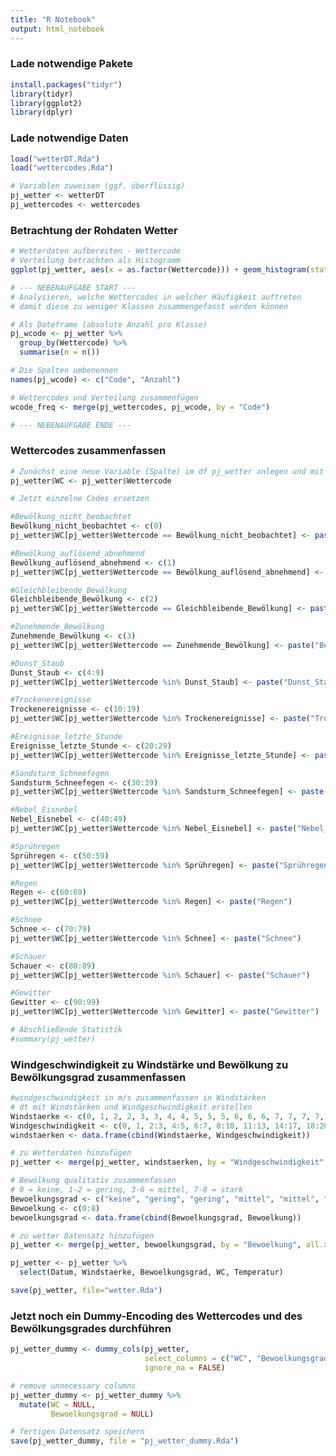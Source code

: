 ```yaml
---
title: "R Notebook"
output: html_notebook
---
```


### Lade notwendige Pakete

```r
install.packages("tidyr")
library(tidyr)
library(ggplot2)
library(dplyr)
```

### Lade notwendige Daten

```r
load("wetterDT.Rda")
load("wettercodes.Rda")

# Variablen zuweisen (ggf. überflüssig)
pj_wetter <- wetterDT
pj_wettercodes <- wettercodes
```

### Betrachtung der Rohdaten Wetter

```r
# Wetterdaten aufbereiten - Wettercode
# Verteilung betrachten als Histogramm
ggplot(pj_wetter, aes(x = as.factor(Wettercode))) + geom_histogram(stat = "count")

# --- NEBENAUFGABE START ---
# Analysieren, welche Wettercodes in welcher Häufigkeit auftreten
# damit diese zu weniger Klassen zusammengefasst werden können

# Als Dateframe (absolute Anzahl pro Klasse)
pj_wcode <- pj_wetter %>%
  group_by(Wettercode) %>%
  summarise(n = n()) 

# Die Spalten umbenennen
names(pj_wcode) <- c("Code", "Anzahl")

# Wettercodes und Verteilung zusammenfügen
wcode_freq <- merge(pj_wettercodes, pj_wcode, by = "Code")

# --- NEBENAUFGABE ENDE ---
```

### Wettercodes zusammenfassen

```r
# Zunächst eine neue Variable (Spalte) im df pj_wetter anlegen und mit dem bestehenden Code füllen
pj_wetter$WC <- pj_wetter$Wettercode

# Jetzt einzelne Codes ersetzen

#Bewölkung_nicht_beobachtet
Bewölkung_nicht_beobachtet <- c(0)
pj_wetter$WC[pj_wetter$Wettercode == Bewölkung_nicht_beobachtet] <- paste("Bewölkung_nicht_beobachtet")

#Bewölkung_auflösend_abnehmend
Bewölkung_auflösend_abnehmend <- c(1)
pj_wetter$WC[pj_wetter$Wettercode == Bewölkung_auflösend_abnehmend] <- paste("Bewölkung_abnehmend")

#Gleichbleibende_Bewölkung
Gleichbleibende_Bewölkung <- c(2)
pj_wetter$WC[pj_wetter$Wettercode == Gleichbleibende_Bewölkung] <- paste("Bewölkung_gleichbleibend")

#Zunehmende_Bewölkung
Zunehmende_Bewölkung <- c(3)
pj_wetter$WC[pj_wetter$Wettercode == Zunehmende_Bewölkung] <- paste("Bewölkung_zunehmend")

#Dunst_Staub
Dunst_Staub <- c(4:9)
pj_wetter$WC[pj_wetter$Wettercode %in% Dunst_Staub] <- paste("Dunst_Staub")

#Trockenereignisse
Trockenereignisse <- c(10:19)
pj_wetter$WC[pj_wetter$Wettercode %in% Trockenereignisse] <- paste("Trockenereignisse")

#Ereignisse_letzte_Stunde
Ereignisse_letzte_Stunde <- c(20:29)
pj_wetter$WC[pj_wetter$Wettercode %in% Ereignisse_letzte_Stunde] <- paste("Ereignisse_letzte_h")

#Sandsturm_Schneefegen
Sandsturm_Schneefegen <- c(30:39)
pj_wetter$WC[pj_wetter$Wettercode %in% Sandsturm_Schneefegen] <- paste("Sandsturm_Schneefegen")

#Nebel_Eisnebel
Nebel_Eisnebel <- c(40:49)
pj_wetter$WC[pj_wetter$Wettercode %in% Nebel_Eisnebel] <- paste("Nebel_Eisnebel")

#Sprühregen
Sprühregen <- c(50:59)
pj_wetter$WC[pj_wetter$Wettercode %in% Sprühregen] <- paste("Sprühregen")

#Regen
Regen <- c(60:69)
pj_wetter$WC[pj_wetter$Wettercode %in% Regen] <- paste("Regen")

#Schnee
Schnee <- c(70:79)
pj_wetter$WC[pj_wetter$Wettercode %in% Schnee] <- paste("Schnee")

#Schauer
Schauer <- c(80:89)
pj_wetter$WC[pj_wetter$Wettercode %in% Schauer] <- paste("Schauer")

#Gewitter                         
Gewitter <- c(90:99)
pj_wetter$WC[pj_wetter$Wettercode %in% Gewitter] <- paste("Gewitter")

# Abschließende Statistik
#summary(pj_wetter)
```

### Windgeschwindigkeit zu Windstärke und Bewölkung zu Bewölkungsgrad zusammenfassen

```r
#windgeschwindigkeit in m/s zusammenfassen in Windstärken 
# dt mit Windstärken und Windgeschwindigkeit erstellen
Windstaerke <- c(0, 1, 2, 2, 3, 3, 4, 4, 5, 5, 5, 6, 6, 6, 7, 7, 7, 7, 8, 8, 8, 9, 9, 9, 9, 10, 10, 10, 10, 11, 11, 11, 11, 12, 12, 12)
Windgeschwindigkeit <- c(0, 1, 2:3, 4:5, 6:7, 8:10, 11:13, 14:17, 18:20, 21:24, 25:28, 29:32, 33:35)
windstaerken <- data.frame(cbind(Windstaerke, Windgeschwindigkeit))

# zu Wetterdaten hinzufügen
pj_wetter <- merge(pj_wetter, windstaerken, by = "Windgeschwindigkeit", all.x = TRUE)

# Bewölkung qualitativ zusammenfassen
# 0 = keine, 1-2 = gering, 3-6 = mittel, 7-8 = stark 
Bewoelkungsgrad <- c("keine", "gering", "gering", "mittel", "mittel", "mittel", "mittel", "stark", "stark")
Bewoelkung <- c(0:8)
bewoelkungsgrad <- data.frame(cbind(Bewoelkungsgrad, Bewoelkung))

# zu wetter Datensatz hinzufügen
pj_wetter <- merge(pj_wetter, bewoelkungsgrad, by = "Bewoelkung", all.x = TRUE)

pj_wetter <- pj_wetter %>%
  select(Datum, Windstaerke, Bewoelkungsgrad, WC, Temperatur)

save(pj_wetter, file="wetter.Rda")

```

### Jetzt noch ein Dummy-Encoding des Wettercodes und des Bewölkungsgrades durchführen

```r
pj_wetter_dummy <- dummy_cols(pj_wetter, 
                              select_columns = c("WC", "Bewoelkungsgrad"), 
                              ignore_na = FALSE)

# remove unnecessary columns
pj_wetter_dummy <- pj_wetter_dummy %>%
  mutate(WC = NULL,
         Bewoelkungsgrad = NULL)

# fertigen Datensatz speichern
save(pj_wetter_dummy, file = "pj_wetter_dummy.Rda")

```
